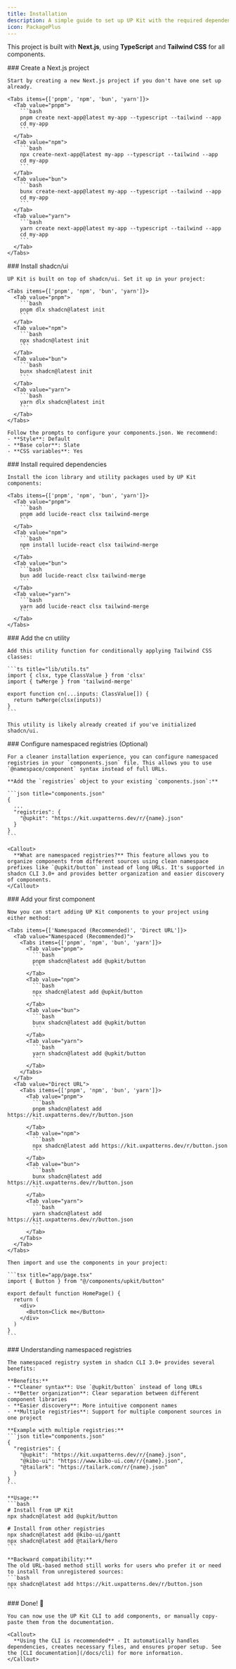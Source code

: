 ```yaml
---
title: Installation
description: A simple guide to set up UP Kit with the required dependencies and structure
icon: PackagePlus
---
```



This project is built with **Next.js**, using **TypeScript** and **Tailwind CSS** for all components.

<Steps>
  <Step>
    ### Create a Next.js project

    Start by creating a new Next.js project if you don't have one set up already.

    <Tabs items={['pnpm', 'npm', 'bun', 'yarn']}>
      <Tab value="pnpm">
        ```bash
        pnpm create next-app@latest my-app --typescript --tailwind --app
        cd my-app
        ```
      </Tab>
      <Tab value="npm">
        ```bash
        npx create-next-app@latest my-app --typescript --tailwind --app
        cd my-app
        ```
      </Tab>
      <Tab value="bun">
        ```bash
        bunx create-next-app@latest my-app --typescript --tailwind --app
        cd my-app
        ```
      </Tab>
      <Tab value="yarn">
        ```bash
        yarn create next-app@latest my-app --typescript --tailwind --app
        cd my-app
        ```
      </Tab>
    </Tabs>
  </Step>

  <Step>
    ### Install shadcn/ui

    UP Kit is built on top of shadcn/ui. Set it up in your project:

    <Tabs items={['pnpm', 'npm', 'bun', 'yarn']}>
      <Tab value="pnpm">
        ```bash
        pnpm dlx shadcn@latest init
        ```
      </Tab>
      <Tab value="npm">
        ```bash
        npx shadcn@latest init
        ```
      </Tab>
      <Tab value="bun">
        ```bash
        bunx shadcn@latest init
        ```
      </Tab>
      <Tab value="yarn">
        ```bash
        yarn dlx shadcn@latest init
        ```
      </Tab>
    </Tabs>

    Follow the prompts to configure your components.json. We recommend:
    - **Style**: Default
    - **Base color**: Slate
    - **CSS variables**: Yes
  </Step>

  <Step>
    ### Install required dependencies

    Install the icon library and utility packages used by UP Kit components:

    <Tabs items={['pnpm', 'npm', 'bun', 'yarn']}>
      <Tab value="pnpm">
        ```bash
        pnpm add lucide-react clsx tailwind-merge
        ```
      </Tab>
      <Tab value="npm">
        ```bash
        npm install lucide-react clsx tailwind-merge
        ```
      </Tab>
      <Tab value="bun">
        ```bash
        bun add lucide-react clsx tailwind-merge
        ```
      </Tab>
      <Tab value="yarn">
        ```bash
        yarn add lucide-react clsx tailwind-merge
        ```
      </Tab>
    </Tabs>
  </Step>

  <Step>
    ### Add the cn utility

    Add this utility function for conditionally applying Tailwind CSS classes:

    ```ts title="lib/utils.ts"
    import { clsx, type ClassValue } from 'clsx'
    import { twMerge } from 'tailwind-merge'

    export function cn(...inputs: ClassValue[]) {
      return twMerge(clsx(inputs))
    }
    ```

    This utility is likely already created if you've initialized shadcn/ui.
  </Step>

  <Step>
    ### Configure namespaced registries (Optional)

    For a cleaner installation experience, you can configure namespaced registries in your `components.json` file. This allows you to use `@namespace/component` syntax instead of full URLs.

    **Add the `registries` object to your existing `components.json`:**

    ```json title="components.json"
    {
      ...
      "registries": {
        "@upkit": "https://kit.uxpatterns.dev/r/{name}.json"
      }
    }
    ```

    <Callout>
      **What are namespaced registries?** This feature allows you to organize components from different sources using clean namespace prefixes like `@upkit/button` instead of long URLs. It's supported in shadcn CLI 3.0+ and provides better organization and easier discovery of components.
    </Callout>
  </Step>

  <Step>
    ### Add your first component

    Now you can start adding UP Kit components to your project using either method:

    <Tabs items={['Namespaced (Recommended)', 'Direct URL']}>
      <Tab value="Namespaced (Recommended)">
        <Tabs items={['pnpm', 'npm', 'bun', 'yarn']}>
          <Tab value="pnpm">
            ```bash
            pnpm shadcn@latest add @upkit/button
            ```
          </Tab>
          <Tab value="npm">
            ```bash
            npx shadcn@latest add @upkit/button
            ```
          </Tab>
          <Tab value="bun">
            ```bash
            bunx shadcn@latest add @upkit/button
            ```
          </Tab>
          <Tab value="yarn">
            ```bash
            yarn shadcn@latest add @upkit/button
            ```
          </Tab>
        </Tabs>
      </Tab>
      <Tab value="Direct URL">
        <Tabs items={['pnpm', 'npm', 'bun', 'yarn']}>
          <Tab value="pnpm">
            ```bash
            pnpm shadcn@latest add https://kit.uxpatterns.dev/r/button.json
            ```
          </Tab>
          <Tab value="npm">
            ```bash
            npx shadcn@latest add https://kit.uxpatterns.dev/r/button.json
            ```
          </Tab>
          <Tab value="bun">
            ```bash
            bunx shadcn@latest add https://kit.uxpatterns.dev/r/button.json
            ```
          </Tab>
          <Tab value="yarn">
            ```bash
            yarn shadcn@latest add https://kit.uxpatterns.dev/r/button.json
            ```
          </Tab>
        </Tabs>
      </Tab>
    </Tabs>

    Then import and use the components in your project:

    ```tsx title="app/page.tsx"
    import { Button } from "@/components/upkit/button"

    export default function HomePage() {
      return (
        <div>
          <Button>Click me</Button>
        </div>
      )
    }
    ```
  </Step>

  <Step>
    ### Understanding namespaced registries

    The namespaced registry system in shadcn CLI 3.0+ provides several benefits:

    **Benefits:**
    - **Cleaner syntax**: Use `@upkit/button` instead of long URLs
    - **Better organization**: Clear separation between different component libraries
    - **Easier discovery**: More intuitive component names
    - **Multiple registries**: Support for multiple component sources in one project

    **Example with multiple registries:**
    ```json title="components.json"
    {
      "registries": {
        "@upkit": "https://kit.uxpatterns.dev/r/{name}.json",
        "@kibo-ui": "https://www.kibo-ui.com/r/{name}.json",
        "@tailark": "https://tailark.com/r/{name}.json"
      }
    }
    ```

    **Usage:**
    ```bash
    # Install from UP Kit
    npx shadcn@latest add @upkit/button

    # Install from other registries
    npx shadcn@latest add @kibo-ui/gantt
    npx shadcn@latest add @tailark/hero
    ```

    **Backward compatibility:**
    The old URL-based method still works for users who prefer it or need to install from unregistered sources:
    ```bash
    npx shadcn@latest add https://kit.uxpatterns.dev/r/button.json
    ```
  </Step>

  <Step>
    ### Done! 🎉

    You can now use the UP Kit CLI to add components, or manually copy-paste them from the documentation.

    <Callout>
      **Using the CLI is recommended** - It automatically handles dependencies, creates necessary files, and ensures proper setup. See the [CLI documentation](/docs/cli) for more information.
    </Callout>
  </Step>
</Steps>
